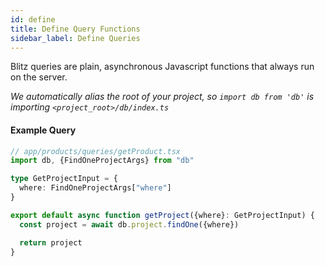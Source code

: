 ```yaml
---
id: define
title: Define Query Functions
sidebar_label: Define Queries
---
```


Blitz queries are plain, asynchronous Javascript functions that always run on the server.

_We automatically alias the root of your project, so `import db from 'db'` is importing `<project_root>/db/index.ts`_

#### Example Query

```ts
// app/products/queries/getProduct.tsx
import db, {FindOneProjectArgs} from "db"

type GetProjectInput = {
  where: FindOneProjectArgs["where"]
}

export default async function getProject({where}: GetProjectInput) {
  const project = await db.project.findOne({where})

  return project
}
```
